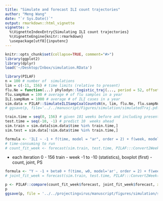 ```yaml
---
title: "Simulate and forecast ILI count trajectories"
author: "Meng Wang"
date: "`r Sys.Date()`"
output: rmarkdown::html_vignette
vignette: >
  %\VignetteIndexEntry{Simulating ILI count trajectories}
  %\VignetteEngine{knitr::rmarkdown}
  \usepackage[utf8]{inputenc}
---
```


```r
knitr::opts_chunk$set(collapse=TRUE, comment="#>")
library(ggplot2)
library(dplyr)
load('~/Desktop/Inbox/simulation.RData')
```


```r
library(PILAF)
n = 100 # number of  simulations
lim = c(-11, 156) # time limits (relative to present)
flu.Ne = function(...) phylodyn::logistic_traj(..., period = 52, offset = 26)
flu.sampNum = 100 # average # of flu samples in a year
ILI.sampNum = 1000 # average # of ILI cases in a year
sim.data = PILAF::SimulateILISampCoalCountsN(n, lim, flu.Ne, flu.sampNum, ILI.sampNum)
# ggsave(p, file='../../manuscript/Figures/simulation/simulatedTraj.pdf', width = 5,   height = 5)

train.time = seq(0, 156) # given 101 weeks before and including present
test.time = seq(-10, -1) # predict 10  weeks ahead
sim.train = sim.data[sim.data$time %in% train.time,]
sim.test = sim.data[!sim.data$time %in% train.time,]
```

```r
formula <- 'ILI ~ -1 + f(time, model = "ar", order = 2) + f(week, model = "rw1", cyclic = T, constr = F)'
# time-consuming to run 
# count_fit_week <- forecast(sim.train, test.time, PILAF:::Convert2Week(test.time), formula = formula, return_model = T, verbose = T)
```

- each iteration 0 - 156 train - week -1 to -10 (statistics), boxplot (first) - count, joint, PS

```r
formula <- "Y ~ -1 + beta0 + f(time, w0, model='ar', order = 2) + f(week, w0, model='rw1', cyclic = T, constr = F) + f(time2, w, copy = 'time') + f(week2, w, copy = 'week')"
# joint_fit_week = forecast(sim.train, test.time, PILAF:::Convert2Week(test.time), formula = formula, return_model = T, method = 'joint', verbose=F)
```

```r
p <- PILAF::compare(count_fit_week$forecast, joint_fit_week$forecast, xlabel = 'count', ylabel = 'joint', sim.test)
p
ggsave(p, file = '../../projectingvirus/manuscript/figures/simulation/simulation-results.pdf', width = 5, height = 5)
```
